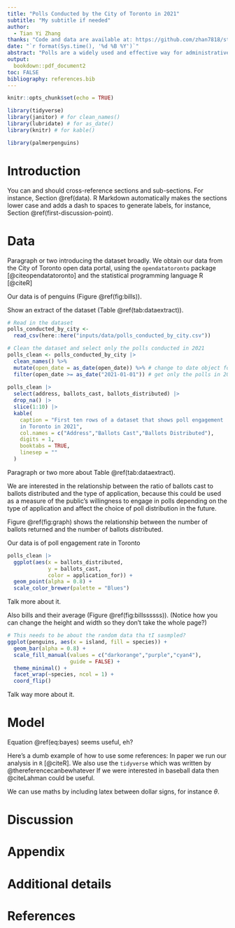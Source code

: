 ```yaml
---
title: "Polls Conducted by the City of Toronto in 2021"
subtitle: "My subtitle if needed"
author: 
  - Tian Yi Zhang
thanks: "Code and data are available at: https://github.com/zhan7818/sta304_paper1_repo."
date: "`r format(Sys.time(), '%d %B %Y')`"
abstract: "Polls are a widely used and effective way for administrative divisions to determine the general opinion of residents and businesses on various topics. We obtain and analyze the polls conducted by the city of Toronto broken down on a locational and temporal basis and analyze it using a graph and a table. Third sentence. Fourth sentence."
output:
  bookdown::pdf_document2
toc: FALSE
bibliography: references.bib
---
```


```r
knitr::opts_chunk$set(echo = TRUE)

library(tidyverse)
library(janitor) # for clean_names()
library(lubridate) # for as_date()
library(knitr) # for kable()

library(palmerpenguins)
```

# Introduction

You can and should cross-reference sections and sub-sections. For instance, Section \@ref(data). R Markdown automatically makes the sections lower case and adds a dash to spaces to generate labels, for instance, Section \@ref(first-discussion-point). 



# Data

Paragraph or two introducing the dataset broadly. We obtain our data from
the City of Toronto open data portal, using the `opendatatoronto` package
[@citeopendatatoronto] and the statistical programming language R [@citeR]

Our data is of penguins (Figure \@ref(fig:bills)).

Show an extract of the dataset (Table \@ref(tab:dataextract)).

```r
# Read in the dataset
polls_conducted_by_city <- 
  read_csv(here::here("inputs/data/polls_conducted_by_city.csv"))

# Clean the dataset and select only the polls conducted in 2021
polls_clean <- polls_conducted_by_city |>
  clean_names() %>%
  mutate(open_date = as_date(open_date)) %>% # change to date object format
  filter(open_date >= as_date("2021-01-01")) # get only the polls in 2021
  
polls_clean |> 
  select(address, ballots_cast, ballots_distributed) |>
  drop_na() |>
  slice(1:10) |> 
  kable(
    caption = "First ten rows of a dataset that shows poll engagement
    in Toronto in 2021",
    col.names = c("Address","Ballots Cast","Ballots Distributed"),
    digits = 1,
    booktabs = TRUE,
    linesep = ""
  )
```

Paragraph or two more about Table \@ref(tab:dataextract).

We are interested in the relationship between the ratio of ballots cast to
ballots distributed and the type of application, because this could be used as
a measure of the public's willingness to engage in polls depending on the type
of application and affect the choice of poll distribution in the future.

Figure \@ref(fig:graph) shows the relationship between the number of ballots returned and the
number of ballots distributed.

Our data is of poll engagement rate in Toronto

```r
polls_clean |>
  ggplot(aes(x = ballots_distributed,
             y = ballots_cast,
             color = application_for)) +
  geom_point(alpha = 0.8) +
  scale_color_brewer(palette = "Blues")
```



Talk more about it.

Also bills and their average (Figure \@ref(fig:billssssss)). (Notice how you can change the height and width so they don't take the whole page?)

```r

# This needs to be about the random data tha tI sasmpled?
ggplot(penguins, aes(x = island, fill = species)) +
  geom_bar(alpha = 0.8) +
  scale_fill_manual(values = c("darkorange","purple","cyan4"),
                    guide = FALSE) +
  theme_minimal() +
  facet_wrap(~species, ncol = 1) +
  coord_flip()
```

Talk way more about it. 



# Model

\begin{equation}
Pr(\theta | y) = \frac{Pr(y | \theta) Pr(\theta)}{Pr(y)}  (\#eq:bayes)
\end{equation}

Equation \@ref(eq:bayes) seems useful, eh?

Here's a dumb example of how to use some references: In paper we run our analysis in `R` [@citeR]. We also use the `tidyverse` which was written by @thereferencecanbewhatever If we were interested in baseball data then @citeLahman could be useful. 

We can use maths by including latex between dollar signs, for instance $\theta$.

# Discussion

\appendix

# Appendix {-}


# Additional details


\newpage


# References


